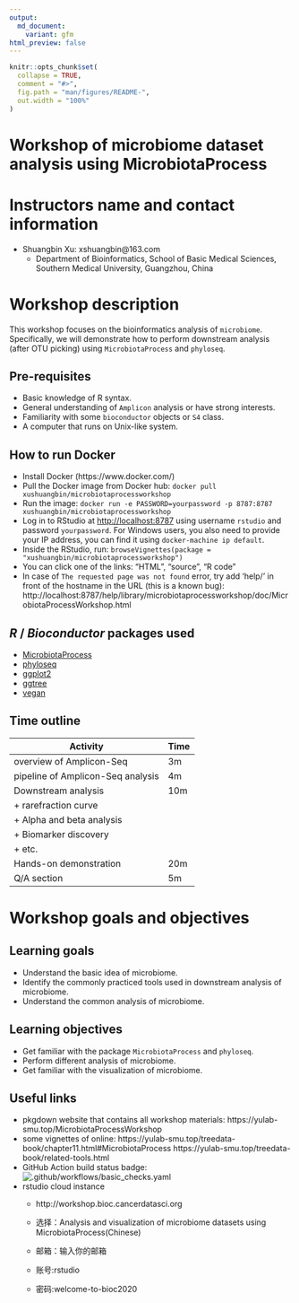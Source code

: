 ```yaml
---
output:
  md_document:
    variant: gfm
html_preview: false
---
```


<!-- README.md is generated from README.Rmd. Please edit that file -->

```r
knitr::opts_chunk$set(
  collapse = TRUE,
  comment = "#>",
  fig.path = "man/figures/README-",
  out.width = "100%"
)
```

# Workshop of microbiome dataset analysis using MicrobiotaProcess

# Instructors name and contact information

- Shuangbin Xu: xshuangbin@163.com
  - Department of Bioinformatics, School of Basic Medical Sciences, Southern Medical University, Guangzhou, China

# Workshop description

This workshop focuses on the bioinformatics analysis of `microbiome`. Specifically, we will demonstrate how to perform downstream analysis (after OTU picking) using `MicrobiotaProcess` and `phyloseq`. 

## Pre-requisites

+ Basic knowledge of R syntax.
+ General understanding of `Amplicon` analysis or have strong interests.
+ Familiarity with some `bioconductor` objects or `S4` class.
+ A computer that runs on Unix-like system.

## How to run Docker
- Install Docker (https://www.docker.com/)
- Pull the Docker image from Docker hub:
  `docker pull xushuangbin/microbiotaprocessworkshop`
- Run the image:
  `docker run -e PASSWORD=yourpassword -p 8787:8787 xushuangbin/microbiotaprocessworkshop`
- Log in to RStudio at [http://localhost:8787](http://localhost:8787) using username `rstudio` and password `yourpassword`. For Windows users, you also need to provide your IP address, you can find it using `docker-machine ip default`.
- Inside the RStudio, run:
  `browseVignettes(package = "xushuangbin/microbiotaprocessworkshop")`
- You can click one of the links: "HTML", "source", "R code"
- In case of `The requested page was not found` error, try add 'help/' in front of the hostname in the URL (this is a known bug):
http://localhost:8787/help/library/microbiotaprocessworkshop/doc/MicrobiotaProcessWorkshop.html

## _R_ / _Bioconductor_ packages used

+ [MicrobiotaProcess](https://www.bioconductor.org/packages/devel/bioc/html/MicrobiotaProcess.html)
+ [phyloseq](https://www.bioconductor.org/packages/release/bioc/html/phyloseq.html)
+ [ggplot2](https://cran.r-project.org/web/packages/ggplot2/index.html)
+ [ggtree](https://www.bioconductor.org/packages/release/bioc/html/ggtree.html)
+ [vegan](https://cran.r-project.org/web/packages/vegan/index.html)

## Time outline

| Activity                           | Time |
|------------------------------------|------|
| overview of Amplicon-Seq           |  3m  |
| pipeline of Amplicon-Seq analysis  |  4m  |
| Downstream analysis                | 10m  |
|    + rarefraction curve            |      |
|    + Alpha and beta analysis       |      |
|    + Biomarker discovery           |      |
|    + etc.                          |      |
| Hands-on demonstration             | 20m  |
| Q/A section                        |  5m  |

# Workshop goals and objectives

## Learning goals

+ Understand the basic idea of microbiome.
+ Identify the commonly practiced tools used in downstream analysis of microbiome.
+ Understand the common analysis of microbiome.

## Learning objectives

+ Get familiar with the package `MicrobiotaProcess` and `phyloseq`.
+ Perform different analysis of microbiome.
+ Get familiar with the visualization of microbiome.

## Useful links

* pkgdown website that contains all workshop materials:
https://yulab-smu.top/MicrobiotaProcessWorkshop
+ some vignettes of online:
https://yulab-smu.top/treedata-book/chapter11.html#MicrobiotaProcess https://yulab-smu.top/treedata-book/related-tools.html
* GitHub Action build status badge: ![.github/workflows/basic_checks.yaml](https://github.com/YuLab-SMU/MicrobiotaProcessWorkshop/workflows/.github/workflows/basic_checks.yaml/badge.svg)
+ rstudio cloud instance
  - http://workshop.bioc.cancerdatasci.org

  - 选择：Analysis and visualization of microbiome datasets using MicrobiotaProcess(Chinese)
  - 邮箱：输入你的邮箱

  - 账号:rstudio
  - 密码:welcome-to-bioc2020

